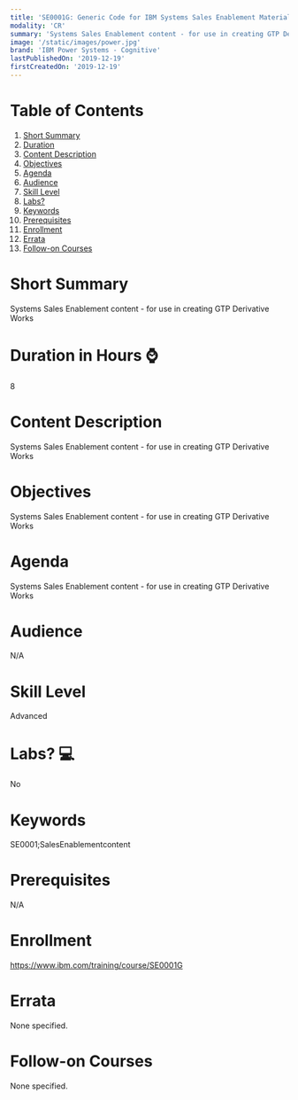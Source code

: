 ```yaml
---
title: 'SE0001G: Generic Code for IBM Systems Sales Enablement Materials'
modality: 'CR'
summary: 'Systems Sales Enablement content - for use in creating GTP Derivative Works'
image: '/static/images/power.jpg'
brand: 'IBM Power Systems - Cognitive'
lastPublishedOn: '2019-12-19'
firstCreatedOn: '2019-12-19'
---
```

# Table of Contents
1.  [Short Summary](#short-summary)
2.  [Duration](#duration-in-hours-)
3.  [Content Description](#content-description)
4.  [Objectives](#objectives)
5.  [Agenda](#agenda)
6.  [Audience](#audience)
7.  [Skill Level](#skill-level)
8.  [Labs?](#labs-)
9.  [Keywords](#keywords)
10. [Prerequisites](#prerequisites)
11. [Enrollment](#enrollment)
12. [Errata](#errata)
13. [Follow-on Courses](#follow-on-courses)

# Short Summary
Systems Sales Enablement content - for use in creating GTP Derivative Works

# Duration in Hours ⌚
8

# Content Description
<p>Systems Sales Enablement content - for use in creating GTP Derivative Works</p>

# Objectives
<p>Systems Sales Enablement content - for use in creating GTP Derivative Works</p>

# Agenda
<p>Systems Sales Enablement content - for use in creating GTP Derivative Works</p>

# Audience
<p>N/A</p>

# Skill Level
Advanced

# Labs? 💻
No

# Keywords
SE0001;SalesEnablementcontent

# Prerequisites
<p>N/A</p>

# Enrollment
https://www.ibm.com/training/course/SE0001G

# Errata
None specified.

# Follow-on Courses
None specified.

